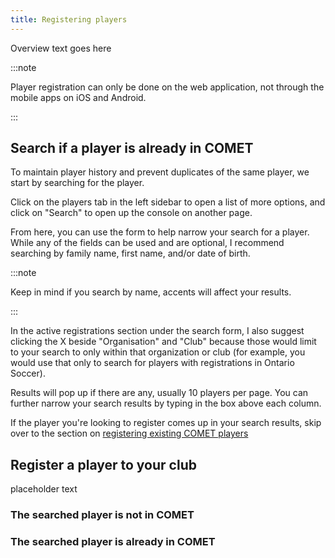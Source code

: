 ```yaml
---
title: Registering players
---
```


Overview text goes here

:::note

Player registration can only be done on the web application, not through the mobile apps on iOS and Android.

:::

## Search if a player is already in COMET

To maintain player history and prevent duplicates of the same player, we start by searching for the player.

Click on the players tab in the left sidebar to open a list of more options, and click on "Search" to open up the console on another page.

From here, you can use the form to help narrow your search for a player. While any of the fields can be used and are optional, I recommend searching by family name, first name, and/or date of birth.

:::note

Keep in mind if you search by name, accents will affect your results.

:::

In the active registrations section under the search form, I also suggest clicking the X beside "Organisation" and "Club" because those would limit to your search to only within that organization or club (for example, you would use that only to search for players with registrations in Ontario Soccer).

Results will pop up if there are any, usually 10 players per page. You can further narrow your search results by typing in the box above each column.

If the player you're looking to register comes up in your search results, skip over to the section on [registering existing COMET players](#the-searched-player-is-already-in-comet)

## Register a player to your club

placeholder text

### The searched player is not in COMET

### The searched player is already in COMET
